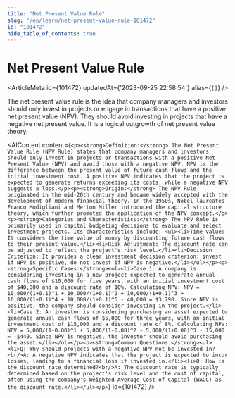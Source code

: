 ```yaml
---
title: "Net Present Value Rule"
slug: "/en/learn/net-present-value-rule-101472"
id: "101472"
hide_table_of_contents: true
---
```



# Net Present Value Rule

<ArticleMeta id={101472} updatedAt={'2023-09-25 22:58:54'} alias={`[]`} />
<div className='border-solid border-b border-t-0 my-4 border-[var(--ifm-color-gray-300)]' />

The net present value rule is the idea that company managers and investors should only invest in projects or engage in transactions that have a positive net present value (NPV). They should avoid investing in projects that have a negative net present value. It is a logical outgrowth of net present value theory.

<AIContent content={`<p><strong>Definition:</strong> The Net Present Value Rule (NPV Rule) states that company managers and investors should only invest in projects or transactions with a positive Net Present Value (NPV) and avoid those with a negative NPV. NPV is the difference between the present value of future cash flows and the initial investment cost. A positive NPV indicates that the project is expected to generate returns exceeding its costs, while a negative NPV suggests a loss.</p><p><strong>Origin:</strong> The NPV Rule originated in the mid-20th century and became widely accepted with the development of modern financial theory. In the 1950s, Nobel laureates Franco Modigliani and Merton Miller introduced the capital structure theory, which further promoted the application of the NPV concept.</p><p><strong>Categories and Characteristics:</strong> The NPV Rule is primarily used in capital budgeting decisions to evaluate and select investment projects. Its characteristics include: <ul><li>Time Value: It considers the time value of money by discounting future cash flows to their present value.</li><li>Risk Adjustment: The discount rate can be adjusted to reflect the project's risk level.</li><li>Decision Criterion: It provides a clear investment decision criterion: invest if NPV is positive, do not invest if NPV is negative.</li></ul></p><p><strong>Specific Cases:</strong><ol><li>Case 1: A company is considering investing in a new project expected to generate annual cash flows of $10,000 for five years, with an initial investment cost of $40,000 and a discount rate of 10%. Calculating NPV: NPV = 10,000/(1+0.1)^1 + 10,000/(1+0.1)^2 + 10,000/(1+0.1)^3 + 10,000/(1+0.1)^4 + 10,000/(1+0.1)^5 - 40,000 = $3,790. Since NPV is positive, the company should consider investing in the project.</li><li>Case 2: An investor is considering purchasing an asset expected to generate annual cash flows of $5,000 for three years, with an initial investment cost of $15,000 and a discount rate of 8%. Calculating NPV: NPV = 5,000/(1+0.08)^1 + 5,000/(1+0.08)^2 + 5,000/(1+0.08)^3 - 15,000 = -$440. Since NPV is negative, the investor should avoid purchasing the asset.</li></ol></p><p><strong>Common Questions:</strong><ul><li>Q: Why should projects with a negative NPV not be invested in?<br/>A: A negative NPV indicates that the project is expected to incur losses, leading to a financial loss if invested in.</li><li>Q: How is the discount rate determined?<br/>A: The discount rate is typically determined based on the project's risk level and the cost of capital, often using the company's Weighted Average Cost of Capital (WACC) as the discount rate.</li></ul></p>`} id={101472} />
